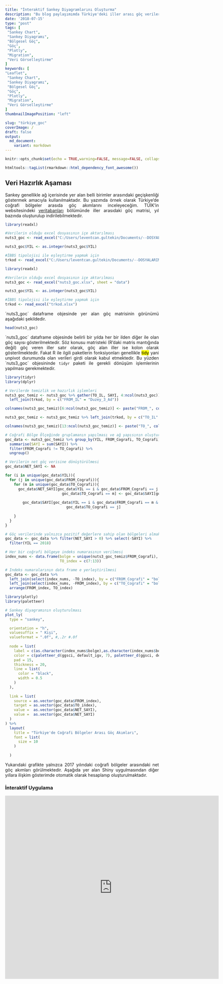 ```yaml
---
title: "İnteraktif Sankey Diyagramlarını Oluşturma"
description: "Bu blog paylaşımımda Türkiye'deki iller arası göç verilerini kullanarak dinamik Sankey akış grafiğinin oluşturulması ilgili süreçlere değineceğim"
date: '2018-07-15'
type: "post"
tags: [
 "Sankey Chart",
 "Sankey Diyagramı",
 "Bölgesel Göç",
 "Göç",
 "Plotly",
 "Migration",
 "Veri Görselleştirme"
]
keywords: [
"Leaflet",
 "Sankey Chart",
 "Sankey Diyagramı",
 "Bölgesel Göç",
 "Göç",
 "Plotly",
 "Migration",
 "Veri Görselleştirme"
]
thumbnailImagePosition: "left"

slug: "türkiye_goc"
coverImage: /
draft: false
output:
  md_document:
    variant: markdown
---
```


<style>
body {
text-align: justify}
</style>


```r
knitr::opts_chunk$set(echo = TRUE,warning=FALSE, message=FALSE, collapse = TRUE, fig.align='center')
```


```r
htmltools::tagList(rmarkdown::html_dependency_font_awesome())
```


## Veri Hazırlık Aşaması


Sankey genellikle ağ içerisinde yer alan belli birimler arasındaki geçişkenliği göstermek amacıyla kullanılmaktadır. Bu yazımda örnek olarak Türkiye'de coğrafi bölgeler arasıda göç akımlarını inceleyeceğim. TÜİK'in websitesindeki [veritabanları](http://www.tuik.gov.tr/PreTabloArama.do?metod=search&araType=vt) bölümünde iller arasıdaki göç matrisi,  yıl bazında oluşturulup indirilebilmektedir.


```r
library(readxl)

#Verilerin olduğu excel dosyasının içe aktarılması
nuts3_goc <- read_excel("C:/Users/leventcan.gultekin/Documents/--DOSYALARIM/R-Projects/Github_Page/website-hugo/static/Veri/nuts3_goc.xlsx", sheet = "data")

nuts3_goc$YIL <- as.integer(nuts3_goc$YIL)

#İBBS tipolojisi ile eşleştirme yapmak için
trkod <- read_excel("C:/Users/leventcan.gultekin/Documents/--DOSYALARIM/R-Projects/Github_Page/website-hugo/static/Veri/trkod.xlsx")
```

```r
library(readxl)

#Verilerin olduğu excel dosyasının içe aktarılması
nuts3_goc <- read_excel("nuts3_goc.xlsx", sheet = "data")

nuts3_goc$YIL <- as.integer(nuts3_goc$YIL)

#İBBS tipolojisi ile eşleştirme yapmak için
trkod <- read_excel("trkod.xlsx")
```


´nuts3_goc´ dataframe objesinde yer alan göç matrisinin görünümü aşağıdaki şekildedir.

```r
head(nuts3_goc)
```

´nuts3_goc´ dataframe objesinde belirli bir yılda her bir ilden diğer ile olan göç sayısı gösterilmektedir. Söz konusu matristeki (R'daki matris mantığında değil) göç veren iller satır olarak, göç alan iller ise kolon olarak gösterilmektedir. Fakat R ile ilgili paketlerin fonksiyonları genellikle <mark>tidy</mark> yani unpivot durumunda olan verileri girdi olarak kabul etmektedir. Bu yüzden ´nuts3_goc´ objesininde `tidyr` paketi ile gerekli dönüşüm işlemlerinin yapılması gerekmektedir.


```r
library(tidyr)
library(dplyr)

# Verilerde temizlik ve hazırlık işlemleri
nuts3_goc_temiz <- nuts3_goc %>% gather(TO_IL, SAYI, 4:ncol(nuts3_goc)) %>%
  left_join(trkod, by = c("FROM_IL" = "Duzey_3_Ad")) 

colnames(nuts3_goc_temiz)[6:ncol(nuts3_goc_temiz)] <- paste("FROM_", colnames(nuts3_goc_temiz)[6:ncol(nuts3_goc_temiz)], sep="")

nuts3_goc_temiz <- nuts3_goc_temiz %>% left_join(trkod, by = c("TO_IL" = "Duzey_3_Ad"))

colnames(nuts3_goc_temiz)[13:ncol(nuts3_goc_temiz)] <- paste("TO_", colnames(nuts3_goc_temiz)[13:ncol(nuts3_goc_temiz)], sep="")

# Coğrafi Bölge Ölçeğinde gruplamanın yapılması ve ağ yapısının oluşturulması
goc_data <- nuts3_goc_temiz %>% group_by(YIL, FROM_Cografi, TO_Cografi) %>%
  summarise(SAYI = sum(SAYI)) %>% 
  filter(FROM_Cografi != TO_Cografi) %>%
  ungroup()

```


```r
# Verilerin net göç verisine dönüştürülmesi
goc_data$NET_SAYI <- NA

for (i in unique(goc_data$YIL)){
  for (j in unique(goc_data$FROM_Cografi)){
    for (m in unique(goc_data$TO_Cografi)){
      goc_data$NET_SAYI[goc_data$YIL == i & goc_data$FROM_Cografi == j & 
                          goc_data$TO_Cografi == m] <- goc_data$SAYI[goc_data$YIL == i & goc_data$FROM_Cografi == j & 
                                                                           goc_data$TO_Cografi == m] -
        goc_data$SAYI[goc_data$YIL == i & goc_data$FROM_Cografi == m & 
                            goc_data$TO_Cografi == j]
      
    }
  }
}
```


```r
# Göç verilerinde yalnızca pozitif değerlere sahip olan bölgeleri almak verilen net göçü görmek için yeterlidir
goc_data <- goc_data %>% filter(NET_SAYI > 0) %>% select(-SAYI) %>%
  filter(YIL == 2018)

# Her bir coğrafi bölgeye indeks numarasının verilmesi
index_nums <- data.frame(bolge = unique(nuts3_goc_temiz$FROM_Cografi), FROM_index = c(0:6),
                         TO_index = c(7:13))

# Indeks numaralarının data frame e yerleştirilmesi
goc_data <- goc_data %>% 
  left_join(select(index_nums, -TO_index), by = c("FROM_Cografi" = "bolge")) %>% 
  left_join(select(index_nums, -FROM_index), by = c("TO_Cografi" = "bolge")) %>%
  arrange(FROM_index, TO_index)
```

```r
library(plotly)
library(paletteer)

# Sankey diyagramının oluşturulması
plot_ly(
  type = "sankey",

  orientation = "h",
  valuesuffix = " Kişi",
  valueformat = ".0f", #,.2r #.0f
  
  node = list(
    label = c(as.character(index_nums$bolge),as.character(index_nums$bolge)),
    color = c(paletteer_d(ggsci, default_igv, 7), paletteer_d(ggsci, default_igv, 7)),
    pad = 15,
    thickness = 20,
    line = list(
      color = "black",
      width = 0.5
    )
  ),
  
  link = list(
    source = as.vector(goc_data$FROM_index),
    target = as.vector(goc_data$TO_index),
    value =  as.vector(goc_data$NET_SAYI),
    value =  as.vector(goc_data$NET_SAYI)
  )
) %>% 
  layout(
    title = "Türkiye'de Coğrafi Bölgeler Arası Göç Akımları",
    font = list(
      size = 10
    )
    
  )
```

Yukarıdaki grafikte yalnızca 2017 yılındaki coğrafi bölgeler arasındaki net göç akımları görülmektedir. Aşağıda yer alan Shiny uygulmasından diğer yıllara ilişkim gösterimde otomatik olarak hesaplanıp oluşturulmaktadır.



### İnteraktif Uygulama

<iframe width="700" height="600" scrolling="no" frameborder="no"  src="https://leventcan.shinyapps.io/turkey-migration/"> </iframe>


